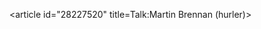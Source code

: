 <article id="28227520" title=Talk:Martin Brennan (hurler)>
	<talkpage id="28227520" title="Talk:Martin Brennan (hurler)">
{{WPBiography|living=yes|class=stub|auto=yes|listas=Brennan, Martin}}
{{WikiProject Gaelic games}}
	</talkpage>
</article>